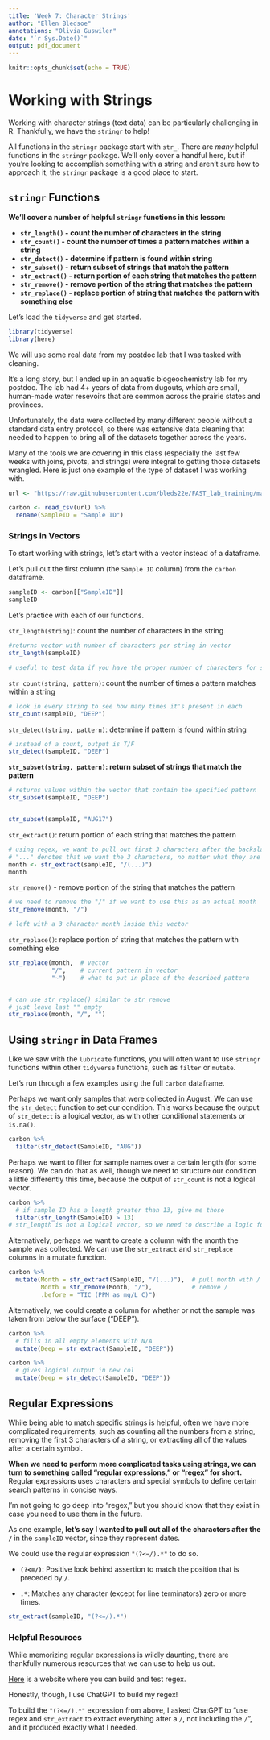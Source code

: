 ```yaml
---
title: 'Week 7: Character Strings'
author: "Ellen Bledsoe"
annotations: "Olivia Guswiler"
date: "`r Sys.Date()`"
output: pdf_document
---
```


```r
knitr::opts_chunk$set(echo = TRUE)
```

# Working with Strings

Working with character strings (text data) can be particularly challenging in R. Thankfully, we have the `stringr` to help!

All functions in the `stringr` package start with `str_`. There are *many* helpful functions in the `stringr` package. We'll only cover a handful here, but if you're looking to accomplish something with a string and aren't sure how to approach it, the `stringr` package is a good place to start.

## `stringr` Functions

**We'll cover a number of helpful `stringr` functions in this lesson:**

-   **`str_length()` - count the number of characters in the string**
-   **`str_count()` - count the number of times a pattern matches within a string**
-   **`str_detect()` - determine if pattern is found within string**
-   **`str_subset()` - return subset of strings that match the pattern**
-   **`str_extract()` - return portion of each string that matches the pattern**
-   **`str_remove()` - remove portion of the string that matches the pattern**
-   **`str_replace()` - replace portion of string that matches the pattern with something else**

Let's load the `tidyverse` and get started.

```r
library(tidyverse)
library(here)
```

We will use some real data from my postdoc lab that I was tasked with cleaning.

It's a long story, but I ended up in an aquatic biogeochemistry lab for my postdoc. The lab had 4+ years of data from dugouts, which are small, human-made water resevoirs that are common across the prairie states and provinces.

Unfortunately, the data were collected by many different people without a standard data entry protocol, so there was extensive data cleaning that needed to happen to bring all of the datasets together across the years.

Many of the tools we are covering in this class (especially the last few weeks with joins, pivots, and strings) were integral to getting those datasets wrangled. Here is just one example of the type of dataset I was working with.

```r
url <- "https://raw.githubusercontent.com/bleds22e/FAST_lab_training/master/merging_masters/data/carbon_2020.csv"

carbon <- read_csv(url) %>% 
  rename(SampleID = "Sample ID")


```

### Strings in Vectors

To start working with strings, let's start with a vector instead of a dataframe.

Let's pull out the first column (the `Sample ID` column) from the `carbon` dataframe.

```r
sampleID <- carbon[["SampleID"]]
sampleID
```

Let's practice with each of our functions.

`str_length(string)`: count the number of characters in the string

```r
#returns vector with number of characters per string in vector
str_length(sampleID)   

# useful to test data if you have the proper number of characters for say USDA species IDs
```

`str_count(string, pattern)`: count the number of times a pattern matches within a string

```r
# look in every string to see how many times it's present in each
str_count(sampleID, "DEEP")  
```

`str_detect(string, pattern)`: determine if pattern is found within string

```r
# instead of a count, output is T/F
str_detect(sampleID, "DEEP") 
```

**`str_subset(string, pattern)`: return subset of strings that match the pattern**

```r
# returns values within the vector that contain the specified pattern
str_subset(sampleID, "DEEP")


str_subset(sampleID, "AUG17")
```

`str_extract()`: return portion of each string that matches the pattern

```r
# using regex, we want to pull out first 3 characters after the backslash, in this case the month
# "..." denotes that we want the 3 characters, no matter what they are
month <- str_extract(sampleID, "/(...)")  
month
```

`str_remove()` - remove portion of the string that matches the pattern

```r
# we need to remove the "/" if we want to use this as an actual month
str_remove(month, "/")

# left with a 3 character month inside this vector
```

`str_replace()`: replace portion of string that matches the pattern with something else

```r
str_replace(month,  # vector
            "/",    # current pattern in vector
            "~")    # what to put in place of the described pattern


# can use str_replace() similar to str_remove
# just leave last "" empty
str_replace(month, "/", "")  
```

## Using `stringr` in Data Frames

Like we saw with the `lubridate` functions, you will often want to use `stringr` functions within other `tidyverse` functions, such as `filter` or `mutate`.

Let's run through a few examples using the full `carbon` dataframe.

Perhaps we want only samples that were collected in August. We can use the `str_detect` function to set our condition. This works because the output of `str_detect` is a logical vector, as with other conditional statements or `is.na()`.

```r
carbon %>% 
  filter(str_detect(SampleID, "AUG"))
```

Perhaps we want to filter for sample names over a certain length (for some reason). We can do that as well, though we need to structure our condition a little differently this time, because the output of `str_count` is not a logical vector.

```r
carbon %>% 
  # if sample ID has a length greater than 13, give me those
  filter(str_length(SampleID) > 13)   
# str_length is not a logical vector, so we need to describe a logic for it to base the filtered results from
```

Alternatively, perhaps we want to create a column with the month the sample was collected. We can use the `str_extract` and `str_replace` columns in a mutate function.

```r
carbon %>% 
  mutate(Month = str_extract(SampleID, "/(...)"),  # pull month with / 
         Month = str_remove(Month, "/"),           # remove /
         .before = "TIC (PPM as mg/L C)")
```

Alternatively, we could create a column for whether or not the sample was taken from below the surface ("DEEP").

```r
carbon %>% 
  # fills in all empty elements with N/A
  mutate(Deep = str_extract(SampleID, "DEEP")) 

carbon %>% 
  # gives logical output in new col
  mutate(Deep = str_detect(SampleID, "DEEP"))  
```

## Regular Expressions

While being able to match specific strings is helpful, often we have more complicated requirements, such as counting all the numbers from a string, removing the first 3 characters of a string, or extracting all of the values after a certain symbol.

**When we need to perform more complicated tasks using strings, we can turn to something called "regular expressions," or "regex" for short.** Regular expressions uses characters and special symbols to define certain search patterns in concise ways.

I'm not going to go deep into "regex," but you should know that they exist in case you need to use them in the future.

As one example, **let's say I wanted to pull out all of the characters after the `/`** in the `sampleID` vector, since they represent dates.

We could use the regular expression `"(?<=/).*"` to do so.

-   **`(?<=/)`**: Positive look behind assertion to match the position that is preceded by **`/`**.

-   **`.*`**: Matches any character (except for line terminators) zero or more times.

```r
str_extract(sampleID, "(?<=/).*")
```

### Helpful Resources

While memorizing regular expressions is wildly daunting, there are thankfully numerous resources that we can use to help us out.

[Here](https://regex101.com/) is a website where you can build and test regex.

Honestly, though, I use ChatGPT to build my regex!

To build the `"(?<=/).*"` expression from above, I asked ChatGPT to "use regex and `str_extract` to extract everything after a `/`, not including the `/`", and it produced exactly what I needed.
